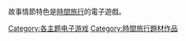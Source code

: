 故事情節特色是[[時間旅行|時間旅行]]的電子遊戲。

[[Category:各主题电子游戏|Category:各主题电子游戏]]
[[Category:時間旅行題材作品|Category:時間旅行題材作品]]